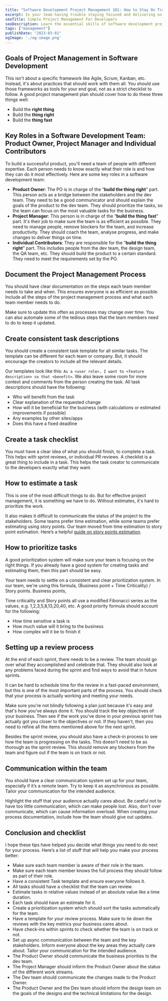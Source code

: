 ```yaml
---
title: "Software Development Project Management 101: How to Stay On Track and Deliver Quality Software"
excerpt: Is your team having trouble staying focused and delivering on time? Having a good software development project management plan can help. In this post, I'll cover the most important parts of it, so you can stay on track and deliver quality software.
seoTitle: Simple Project Management For Developers
seoDescription: Learn the essential skills of software development project management with this comprehensive guide. Stay on track and deliver quality software with ease. Perfect for software project managers and developers alike.
tags: ["management"]
publishDate: "2023-03-01"
ogImage: './og-image.png'
---
```


Goals of Project Management in Software Development
---------------------------------------------------

This isn't about a specific framework like Agile, Scrum, Kanban, etc. Instead, it's about practices that should work with them all. You should use those frameworks as tools for your end goal, not as a strict checklist to follow. A good project management plan should cover how to do these three things well:

*   Build the **right thing**
*   Build the **thing right**
*   Build the **thing fast**

Key Roles in a Software Development Team: Product Owner, Project Manager and Individual Contributors
----------------------------------------------------------------------------------------------------

To build a successful product, you'll need a team of people with different expertise. Each person needs to know exactly what their role is and how they can do it most effectively. Here are some key roles in a software development team:

*   **Product Owner**: The PO is in charge of the “**build the thing right**” part. This person acts as a bridge between the stakeholders and the dev team. They need to be a good communicator and should explain the goals of the product to the dev team. They should prioritize the tasks, so the team can focus on the most valuable tasks for the business.
*   **Project Manager**: This person is in charge of the “**build the thing fast**” part. It's their job to make sure the team is as efficient as possible. They need to manage people, remove blockers for the team, and increase productivity. They should coach the team, analyse progress, and make changes to deliver things on time.
*   **Individual Contributors**: They are responsible for the “**build the thing right**” part. This includes people from the dev team, the design team, the QA team, etc. They should build the product to a certain standard. They need to meet the requirements set by the PO.

Document the Project Management Process
---------------------------------------

You should have clear documentation on the steps each team member needs to take and when. This ensures everyone is as efficient as possible. Include all the steps of the project management process and what each team member needs to do.

Make sure to update this often as processes may change over time. You can also automate some of the tedious steps that the team members need to do to keep it updated.

Create consistent task descriptions
-----------------------------------

You should create a consistent task template for all similar tasks. The template can be different for each team or company. But, it should encourage the creators to include all the relevant details.

Our templates look like this: `As a <user role>, I want to <feature description> so that <benefit>`. We also leave some room for more context and comments from the person creating the task. All task descriptions should have the following:

*   Who will benefit from the task
*   Clear explanation of the requested change
*   How will it be beneficial for the business (with calculations or estimated improvements if possible)
*   Any examples by other sites/apps
*   Does this have a fixed deadline

Create a task checklist
-----------------------

You must have a clear idea of what you should finish, to complete a task. This helps with sprint reviews, or individual PR reviews. A checklist is a great thing to include in a task. This helps the task creator to communicate to the developers exactly what they want.

How to estimate a task
----------------------

This is one of the most difficult things to do. But for effective project management, it is something we have to do. Without estimates, it's hard to prioritize the work.

It also makes it difficult to communicate the status of the project to the stakeholders. Some teams prefer time estimation, while some teams prefer estimating using story points. Our team moved from time estimation to story point estimation. Here’s a helpful [guide on story points estimation](https://www.atlassian.com/agile/project-management/estimation).

How to prioritize tasks
-----------------------

A good prioritization system will make sure your team is focusing on the right things. If you already have a good system for creating tasks and estimating them, then this part should be easy.

Your team needs to settle on a consistent and clear prioritization system. In our team, we're using this formula, (Business point + Time Criticality) / Story points. Business points,

Time criticality and Story points all use a modified Fibonacci series as the values, e.g. 1,2,3,5,8,13,20,40, etc. A good priority formula should account for the following:

*   How time sensitive a task is
*   How much value will it bring to the business
*   How complex will it be to finish it

Setting up a review process
---------------------------

At the end of each sprint, there needs to be a review. The team should go over what they accomplished and celebrate that. They should also look at any problems faced during the sprint and find ways to avoid that in future sprints.

It can be hard to schedule time for the review in a fast-paced environment, but this is one of the most important parts of the process. You should check that your process is actually working and meeting your needs.

Make sure you're not blindly following a plan just because it's easy and that's how you've always done it. You should track the key objectives of your business. Then see if the work you've done in your previous sprint has actually got you closer to the objectives or not. If they haven't, then you need to refine all the items mentioned above for the next sprint.

Besides the sprint review, you should also have a check-in process to see how the team is progressing on the tasks. This doesn’t need to be as thorough as the sprint review. This should remove any blockers from the team and figure out if the team is on track or not.

Communication within the team
-----------------------------

You should have a clear communication system set up for your team, especially if it’s a remote team. Try to keep it as asynchronous as possible. Tailor your communication for the intended audience.

Highlight the stuff that your audience actually cares about. Be careful not to have too little communication, which can make people lost. Also, don't over communicate, which can cause information overload. When creating your process documentation, include how the team should give out updates.

**Conclusion and checklist**
----------------------------

I hope these tips have helped you decide what things you need to do next for your process. Here’s a list of stuff that will help you make your process better:

*   Make sure each team member is aware of their role in the team.
*   Make sure each team member knows the full process they should follow as part of their role.
*   Have a consistent Task template and ensure everyone follows it.
*   All tasks should have a checklist that the team can review.
*   Estimate tasks in relative values instead of an absolute value like a time duration.
*   Each task should have an estimate for it.
*   Create a prioritization system which should sort the tasks automatically for the team.
*   Have a template for your review process. Make sure to tie down the reviews with the key metrics your business cares about.
*   Have check-ins within sprints to check whether the team is on track or not.
*   Set up async communication between the team and the key stakeholders. Inform everyone about the key areas they actually care about. Tailor your communication for the intended audience.
*   The Product Owner should communicate the business priorities to the dev team.
*   The Project Manager should inform the Product Owner about the status of the different work streams.
*   The Dev team should communicate the changes made to the Product Owner.
*   The Product Owner and the Dev team should inform the design team on the goals of the designs and the technical limitations for the design.
